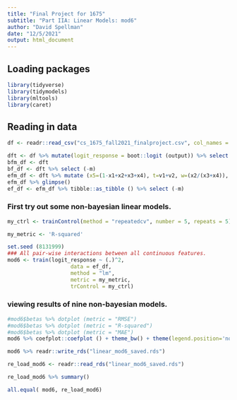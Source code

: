 ```yaml
---
title: "Final Project for 1675"
subtitle: "Part IIA: Linear Models: mod6"
author: "David Spellman"
date: "12/5/2021"
output: html_document
---
```


## Loading packages

```r
library(tidyverse)
library(tidymodels)
library(mltools)
library(caret)
```

## Reading in data

```r
df <- readr::read_csv("cs_1675_fall2021_finalproject.csv", col_names = TRUE)
```

```r
dft <- df %>% mutate(logit_response = boot::logit (output)) %>% select (-output)
bfm_df <- dft
bf_df <- dft %>% select (-m)
efm_df <- dft %>% mutate (x5=(1-x1+x2+x3+x4), t=v1+v2, w=(x2/(x3+x4)), z=(x1+x2)/(x4+x5))
efm_df %>% glimpse()
ef_df <- efm_df %>% tibble::as_tibble () %>% select (-m)
```


### First try out some non-bayesian linear models. 

```r
my_ctrl <- trainControl(method = "repeatedcv", number = 5, repeats = 5)
```

```r
my_metric <- 'R-squared'
```

```r
set.seed (8131999)
### All pair-wise interactions between all continuous features. 
mod6 <- train(logit_response ~ (.)^2, 
                    data = ef_df,
                    method = "lm",
                    metric = my_metric,
                    trControl = my_ctrl)
```

### viewing results of nine non-bayesian models. 

```r
#mod6$betas %>% dotplot (metric = "RMSE")
#mod6$betas %>% dotplot (metric = "R-squared")
#mod6$betas %>% dotplot (metric = "MAE")
mod6 %>% coefplot::coefplot () + theme_bw() + theme(legend.position='none')
```







```r
mod6 %>% readr::write_rds("linear_mod6_saved.rds")
```

```r
re_load_mod6 <- readr::read_rds("linear_mod6_saved.rds")
```

```r
re_load_mod6 %>% summary()
```

```r
all.equal( mod6, re_load_mod6)
```